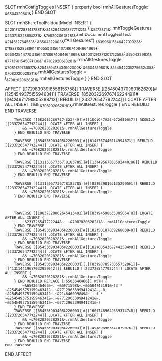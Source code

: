 SLOT rmhConfigToggles INSERT {
    property bool rmhAllGesturesToggle: ~&6504329801&~
} END SLOT

SLOT rmhShareToolFoldoutModel INSERT {
    ~&425121728314878811&~.~&432643201877711221&~ {
        ~&5972374&~: rmhToggleGestures
        ~&233748328658231&~: ~&7082020628281&~.rmhDocumentTogglesHack
        ~&214632764553&~: ~&6504222003&~("All Gestures")
        ~&8399601734642709923&~: ~&"1888152858961481655&~
        ~&15640708674084664669&~: ~&6504254477&~.~&15640708674084664669&~
        ~&8400129127120172259&~: ~&6504329801&~
        ~&7713561545874130&~: ~&7082020628281&~.rmhAllGesturesToggle
        ~&7081629735527&~.~&254529418434902000&~: ~&6504329801&~
        ~&254542236275632405&~: ~&7082020628281&~.rmhAllGesturesToggle = !~&7082020628281&~.rmhAllGesturesToggle
    }
} END SLOT

AFFECT [[17298303916558156758]]
    TRAVERSE [[254504370080162629]]#[[254549375155946341]]
        TRAVERSE [[8520322697674622449]]#[[9424671798805288713]] REBUILD [[233726547792244]] LOCATE AFTER ALL INSERT {
            && ~&7082020628281&~.rmhAllGesturesToggle
        } END REBUILD END TRAVERSE

        TRAVERSE [[8520322697674622449]]#[[15919479264072650887]] REBUILD [[233726547792244]] LOCATE AFTER ALL INSERT {
            && ~&7082020628281&~.rmhAllGesturesToggle
        } END REBUILD END TRAVERSE

        TRAVERSE [[8545339034058226003]]#[[6146767446114994673]] REBUILD [[233726547792244]] LOCATE AFTER ALL INSERT {
            && ~&7082020628281&~.rmhAllGesturesToggle
        } END REBUILD END TRAVERSE

        TRAVERSE [[13115067736778183785]]#[[13049567838592440286]] REBUILD [[233726547792244]] LOCATE AFTER ALL INSERT {
            && ~&7082020628281&~.rmhAllGesturesToggle
        } END REBUILD END TRAVERSE

        TRAVERSE [[13115067736778183785]]#[[8399390167135299501]] REBUILD [[233726547792244]] LOCATE AFTER ALL INSERT {
            && ~&7082020628281&~.rmhAllGesturesToggle
        } END REBUILD END TRAVERSE



        TRAVERSE [[10837820062645413492]]#[[8399459865580505478]] LOCATE AFTER ALL INSERT {
            ~&233726547792244&~: ~&7082020628281&~.rmhAllGesturesToggle
        } END TRAVERSE
        TRAVERSE [[8545339034058226003]]#[[18235018703926803940]] REBUILD [[233726547792244]] LOCATE AFTER ALL INSERT {
            && ~&7082020628281&~.rmhAllGesturesToggle
        } END REBUILD END TRAVERSE
        TRAVERSE [[8545339034058226003]]#[[18296054367244258498]] REBUILD [[233726547792244]] LOCATE AFTER ALL INSERT {
            && ~&7082020628281&~.rmhAllGesturesToggle
        } END REBUILD END TRAVERSE
        TRAVERSE [[8545339034058226003]][.[[8399878573055752961]]=[["13114419657032959042]]] REBUILD [[233726547792244]] LOCATE AFTER ALL INSERT {
            && ~&7082020628281&~.rmhAllGesturesToggle
        } END REBUILD REPLACE [[6503646466]] WITH {
            ~&6503646466&~: ~&5971598&~.~&6504243191&~(3 * ~&254549375155946341&~.~&7712963399941241&~, 0, ~&254549375155946341&~.~&214646099849&~ - 6 * ~&254549375155946341&~.~&7712963399941241&~, ~&254549375155946341&~.~&7712963399941241&~)
        } END TRAVERSE
        TRAVERSE [[8545339034058226003]]#[[16007489649639374748]] REBUILD [[233726547792244]] LOCATE AFTER ALL INSERT {
            && ~&7082020628281&~.rmhAllGesturesToggle
        } END REBUILD END TRAVERSE
        TRAVERSE [[8545339034058226003]]#[[14988939638410790761]] REBUILD [[233726547792244]] LOCATE AFTER ALL INSERT {
            && ~&7082020628281&~.rmhAllGesturesToggle
        } END REBUILD END TRAVERSE
    END TRAVERSE
END AFFECT
